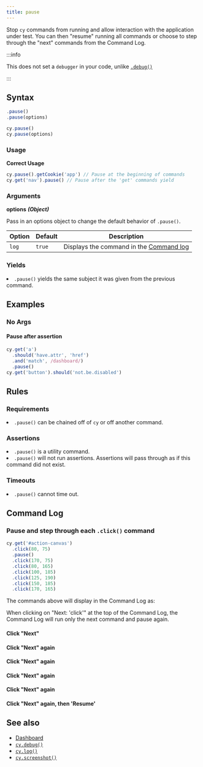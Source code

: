 ```yaml
---
title: pause
---
```


Stop `cy` commands from running and allow interaction with the application under
test. You can then "resume" running all commands or choose to step through the
"next" commands from the Command Log.

:::info

This does not set a `debugger` in your code, unlike
[`.debug()`](/api/commands/debug)

:::

## Syntax

```javascript
.pause()
.pause(options)

cy.pause()
cy.pause(options)
```

### Usage

**<Icon name="check-circle" color="green"></Icon> Correct Usage**

```javascript
cy.pause().getCookie('app') // Pause at the beginning of commands
cy.get('nav').pause() // Pause after the 'get' commands yield
```

### Arguments

**<Icon name="angle-right"></Icon> options** **_(Object)_**

Pass in an options object to change the default behavior of `.pause()`.

| Option | Default | Description                                                                              |
| ------ | ------- | ---------------------------------------------------------------------------------------- |
| `log`  | `true`  | Displays the command in the [Command log](/guides/core-concepts/test-runner#Command-Log) |

### Yields [<Icon name="question-circle"/>](/guides/core-concepts/introduction-to-cypress#Subject-Management)

<List><li>`.pause()` yields the same subject it was given from the previous
command.</li></List>

## Examples

### No Args

#### Pause after assertion

```javascript
cy.get('a')
  .should('have.attr', 'href')
  .and('match', /dashboard/)
  .pause()
cy.get('button').should('not.be.disabled')
```

## Rules

### Requirements [<Icon name="question-circle"/>](/guides/core-concepts/introduction-to-cypress#Chains-of-Commands)

<List><li>`.pause()` can be chained off of `cy` or off another
command.</li></List>

### Assertions [<Icon name="question-circle"/>](/guides/core-concepts/introduction-to-cypress#Assertions)

<List><li>`.pause()` is a utility command.</li><li>`.pause()` will not run
assertions. Assertions will pass through as if this command did not
exist.</li></List>

### Timeouts [<Icon name="question-circle"/>](/guides/core-concepts/introduction-to-cypress#Timeouts)

<List><li>`.pause()` cannot time out.</li></List>

## Command Log

### Pause and step through each `.click()` command

```javascript
cy.get('#action-canvas')
  .click(80, 75)
  .pause()
  .click(170, 75)
  .click(80, 165)
  .click(100, 185)
  .click(125, 190)
  .click(150, 185)
  .click(170, 165)
```

The commands above will display in the Command Log as:

<DocsImage src="/img/api/pause/initial-pause-in-gui-highlights-the-pause-command.png" alt="Pause command on intial pause" ></DocsImage>

When clicking on "Next: 'click'" at the top of the Command Log, the Command Log
will run only the next command and pause again.

#### Click "Next"

<DocsImage src="/img/api/pause/next-goes-on-to-next-command-during-pause.png" alt="Pause command after clicking next" ></DocsImage>

#### Click "Next" again

<DocsImage src="/img/api/pause/continue-in-pause-command-just-like-debugger.png" alt="Continue to next command during pause" ></DocsImage>

#### Click "Next" again

<DocsImage src="/img/api/pause/pause-goes-to-show-next-click.png" alt="Pause command" ></DocsImage>

#### Click "Next" again

<DocsImage src="/img/api/pause/clicking-on-canvas-continues-as-we-click-next.png" alt="Pause command" ></DocsImage>

#### Click "Next" again

<DocsImage src="/img/api/pause/last-next-click-before-out-test-is-finished.png" alt="Pause command" ></DocsImage>

#### Click "Next" again, then 'Resume'

<DocsImage src="/img/api/pause/next-then-resume-shows-our-test-has-ended.png" alt="Pause command" ></DocsImage>

## See also

- [Dashboard](https://on.cypress.io/dashboard)
- [`cy.debug()`](/api/commands/debug)
- [`cy.log()`](/api/commands/log)
- [`cy.screenshot()`](/api/commands/screenshot)
